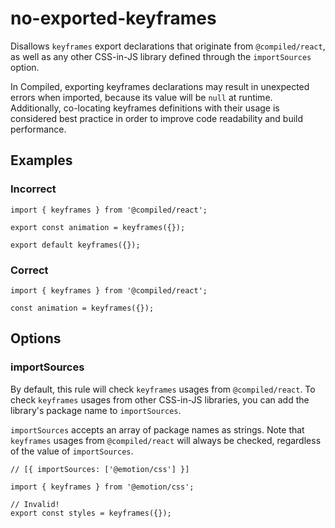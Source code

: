 # no-exported-keyframes

Disallows `keyframes` export declarations that originate from `@compiled/react`, as well as any other CSS-in-JS library defined through the `importSources` option.

In Compiled, exporting keyframes declarations may result in unexpected errors when imported, because its value will be `null` at runtime. Additionally, co-locating keyframes definitions with their usage is considered best practice in order to improve code readability and build performance.

## Examples

### Incorrect

```tsx
import { keyframes } from '@compiled/react';

export const animation = keyframes({});

export default keyframes({});
```

### Correct

```tsx
import { keyframes } from '@compiled/react';

const animation = keyframes({});
```

## Options

### importSources

By default, this rule will check `keyframes` usages from `@compiled/react`. To check `keyframes` usages from other CSS-in-JS libraries, you can add the library's package name to `importSources`.

`importSources` accepts an array of package names as strings. Note that `keyframes` usages from `@compiled/react` will always be checked, regardless of the value of `importSources`.

```tsx
// [{ importSources: ['@emotion/css'] }]

import { keyframes } from '@emotion/css';

// Invalid!
export const styles = keyframes({});
```
